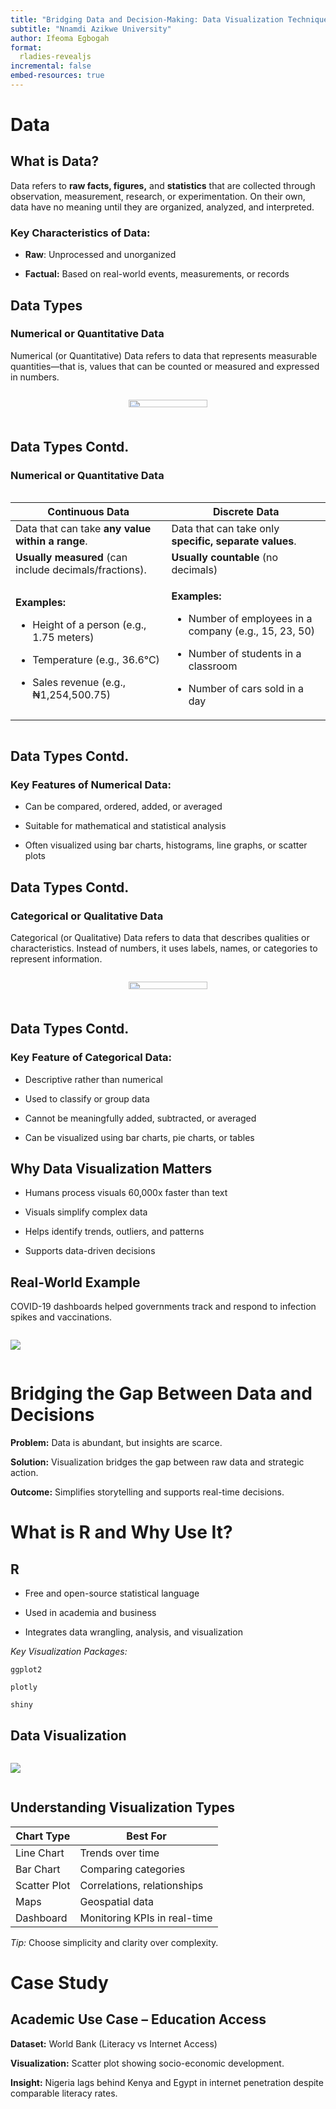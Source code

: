 ```yaml
---
title: "Bridging Data and Decision-Making: Data Visualization Techniques with R"
subtitle: "Nnamdi Azikwe University"
author: Ifeoma Egbogah
format: 
  rladies-revealjs
incremental: false
embed-resources: true
---
```


# Data {.inverse}

## What is Data?

Data refers to **raw facts, figures,** and **statistics** that are collected through observation, measurement, research, or experimentation. On their own, data have no meaning until they are organized, analyzed, and interpreted.


### Key Characteristics of Data:

-   **Raw**: Unprocessed and unorganized

-   **Factual:** Based on real-world events, measurements, or records

## Data Types

### **Numerical** or **Quantitative Data**

Numerical (or Quantitative) Data refers to data that represents measurable quantities—that is, values that can be counted or measured and expressed in numbers.

:::: columns
::: {.column width="100%"} 

<div style="text-align: center;">
  <img src="images/numerical.png" width="50%">
</div>

:::
::::

## Data Types Contd.

### **Numerical** or **Quantitative Data**


::: columns
::: {.column width="100%"}

<div style="text-align: center; font-size: 0.75em;">
+--------------------------------------------------------+----------------------------------------------------------+
| Continuous Data                                        | Discrete Data                                            |
+========================================================+==========================================================+
| Data that can take **any value within a range**.       | Data that can take only **specific, separate values**.   |
+--------------------------------------------------------+----------------------------------------------------------+
| **Usually measured** (can include decimals/fractions). | **Usually countable** (no decimals)                      |
+--------------------------------------------------------+----------------------------------------------------------+
| **Examples:**                                          | **Examples:**                                            |
|                                                        |                                                          |
| -    Height of a person (e.g., 1.75 meters)            | -    Number of employees in a company (e.g., 15, 23, 50) |
|                                                        |                                                          |
| -    Temperature (e.g., 36.6°C)                        | -    Number of students in a classroom                   |
|                                                        |                                                          |
| -    Sales revenue (e.g., ₦1,254,500.75)               | -    Number of cars sold in a day                        |
+--------------------------------------------------------+----------------------------------------------------------+
</div>
:::
:::

## Data Types Contd.

### Key Features of Numerical Data:
- Can be compared, ordered, added, or averaged

- Suitable for mathematical and statistical analysis

- Often visualized using bar charts, histograms, line graphs, or scatter plots



## Data Types Contd.

### **Categorical** or **Qualitative Data**

Categorical (or Qualitative) Data refers to data that describes qualities or characteristics. Instead of numbers, it uses labels, names, or categories to represent information.


:::: columns
::: {.column width="100%"}

<div style="text-align: center;">
  <img src="images/categorical.png" width="50%">
</div>
:::
::::

## Data Types Contd.

### Key Feature of Categorical Data:
- Descriptive rather than numerical

- Used to classify or group data

- Cannot be meaningfully added, subtracted, or averaged

- Can be visualized using bar charts, pie charts, or tables

## Why Data Visualization Matters

-   Humans process visuals 60,000x faster than text

-   Visuals simplify complex data

-   Helps identify trends, outliers, and patterns

-   Supports data-driven decisions

## Real-World Example {.inverse}

COVID-19 dashboards helped governments track and respond to infection spikes and vaccinations.

:::: columns
::: {.column width="50%"}
![](images/maryland_covid.png)
:::
::::

# Bridging the Gap Between Data and Decisions {.inverse}

**Problem:** Data is abundant, but insights are scarce.

**Solution:** Visualization bridges the gap between raw data and strategic action.

**Outcome:** Simplifies storytelling and supports real-time decisions.

# What is R and Why Use It? {.inverse}

## R

-   Free and open-source statistical language

-   Used in academia and business

-   Integrates data wrangling, analysis, and visualization

*Key Visualization Packages:*

`ggplot2`

`plotly`

`shiny`

## Data Visualization

:::: columns
::: {.column width="50%"}
![](images/program.png)
:::
::::

## Understanding Visualization Types

| Chart Type   | Best For                     |
|--------------|------------------------------|
| Line Chart   | Trends over time             |
| Bar Chart    | Comparing categories         |
| Scatter Plot | Correlations, relationships  |
| Maps         | Geospatial data              |
| Dashboard    | Monitoring KPIs in real-time |

*Tip:* Choose simplicity and clarity over complexity.

# Case Study {.inverse}

## Academic Use Case – Education Access

**Dataset:** World Bank (Literacy vs Internet Access)

**Visualization:** Scatter plot showing socio-economic development.

**Insight:** Nigeria lags behind Kenya and Egypt in internet penetration despite comparable literacy rates.
